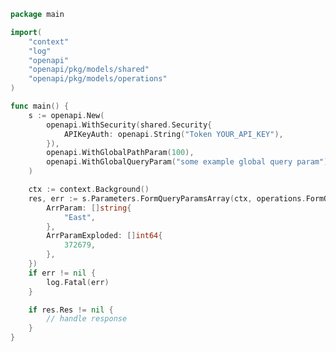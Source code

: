 ```go showLineNumbers copy filename="Form Query Params Array usage example"
package main

import(
	"context"
	"log"
	"openapi"
	"openapi/pkg/models/shared"
	"openapi/pkg/models/operations"
)

func main() {
    s := openapi.New(
        openapi.WithSecurity(shared.Security{
            APIKeyAuth: openapi.String("Token YOUR_API_KEY"),
        }),
        openapi.WithGlobalPathParam(100),
        openapi.WithGlobalQueryParam("some example global query param"),
    )

    ctx := context.Background()
    res, err := s.Parameters.FormQueryParamsArray(ctx, operations.FormQueryParamsArrayRequest{
        ArrParam: []string{
            "East",
        },
        ArrParamExploded: []int64{
            372679,
        },
    })
    if err != nil {
        log.Fatal(err)
    }

    if res.Res != nil {
        // handle response
    }
}
```
